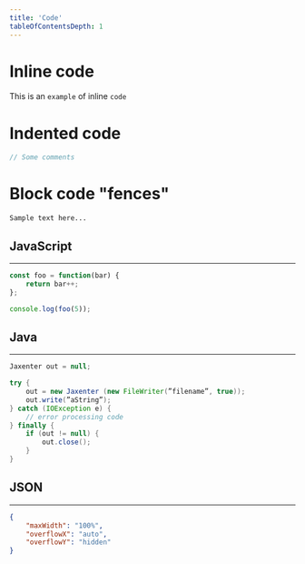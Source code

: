 ```yaml
---
title: 'Code'
tableOfContentsDepth: 1
---
```


# Inline code

This is an `example` of inline `code`

# Indented code

```js
// Some comments
```

# Block code "fences"

```
Sample text here...
```

## JavaScript

---

```js
const foo = function(bar) {
	return bar++;
};

console.log(foo(5));
```

## Java

---

```java
Jaxenter out = null;

try {
    out = new Jaxenter (new FileWriter(”filename”, true));
    out.write(”aString”);
} catch (IOException e) {
    // error processing code
} finally {
    if (out != null) {
        out.close();
    }
}
```

## JSON

---

```json
{
	"maxWidth": "100%",
	"overflowX": "auto",
	"overflowY": "hidden"
}
```
